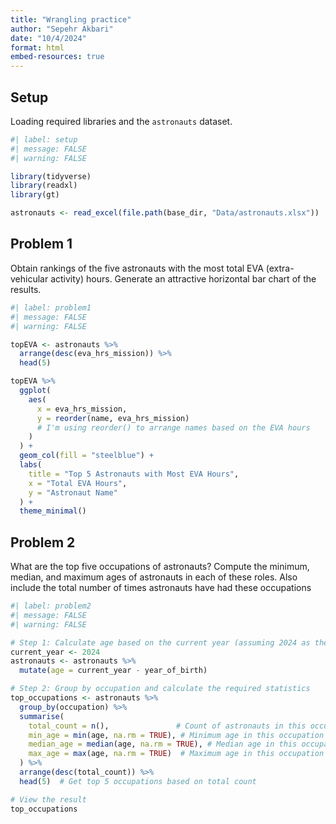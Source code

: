 ```yaml
---
title: "Wrangling practice"
author: "Sepehr Akbari"
date: "10/4/2024"
format: html
embed-resources: true
---
```


## Setup

Loading required libraries and the `astronauts` dataset.

```r
#| label: setup
#| message: FALSE
#| warning: FALSE

library(tidyverse)
library(readxl)
library(gt)

astronauts <- read_excel(file.path(base_dir, "Data/astronauts.xlsx"))
```


## Problem 1

Obtain rankings of the five astronauts with the most total EVA (extra-vehicular activity)
hours. Generate an attractive horizontal bar chart of the results.

```r
#| label: problem1
#| message: FALSE
#| warning: FALSE

topEVA <- astronauts %>%
  arrange(desc(eva_hrs_mission)) %>%
  head(5)

topEVA %>%
  ggplot(
    aes(
      x = eva_hrs_mission, 
      y = reorder(name, eva_hrs_mission) 
      # I'm using reorder() to arrange names based on the EVA hours
    )
  ) +
  geom_col(fill = "steelblue") +
  labs(
    title = "Top 5 Astronauts with Most EVA Hours",
    x = "Total EVA Hours",
    y = "Astronaut Name"
  ) +
  theme_minimal()
```

## Problem 2

What are the top five occupations of astronauts? Compute the minimum, median, and maximum ages of astronauts in each of these roles. Also include the total number of times astronauts have had these occupations

```r
#| label: problem2
#| message: FALSE
#| warning: FALSE

# Step 1: Calculate age based on the current year (assuming 2024 as the reference year)
current_year <- 2024
astronauts <- astronauts %>%
  mutate(age = current_year - year_of_birth)

# Step 2: Group by occupation and calculate the required statistics
top_occupations <- astronauts %>%
  group_by(occupation) %>%
  summarise(
    total_count = n(),               # Count of astronauts in this occupation
    min_age = min(age, na.rm = TRUE), # Minimum age in this occupation
    median_age = median(age, na.rm = TRUE), # Median age in this occupation
    max_age = max(age, na.rm = TRUE)  # Maximum age in this occupation
  ) %>%
  arrange(desc(total_count)) %>%
  head(5)  # Get top 5 occupations based on total count

# View the result
top_occupations
```








